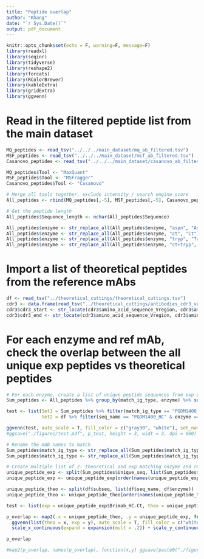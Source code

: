 ```yaml
---
title: "Peptide overlap"
author: "Khang"
date: "`r Sys.Date()`"
output: pdf_document
---
```


```r
knitr::opts_chunk$set(echo = F, warning=F, message=F)
library(readxl)
library(seqinr)
library(tidyverse)
library(reshape2)
library(forcats)
library(RColorBrewer)
library(kableExtra)
library(gridExtra)
library(ggvenn)
```

# Read in the filtered peptide list from the main dataset
```r
MQ_peptides <- read_tsv("../../../main_dataset/mq_ab_filtered.tsv")
MSF_peptides <- read_tsv("../../../main_dataset/msf_ab_filtered.tsv")
Casanovo_peptides <- read_tsv("../../../main_dataset/casanovo_ab_filtered.tsv")

MQ_peptides$Tool <- "MaxQuant"
MSF_peptides$Tool <- "MSFragger"
Casanovo_peptides$Tool <- "Casanovo"

# Merge all tools together, exclude intensity / search engine score
All_peptides <- rbind(MQ_peptides[,-5], MSF_peptides[,-5], Casanovo_peptides[,-5])

# Get the peptide length
All_peptides$Sequence_length <- nchar(All_peptides$Sequence)

All_peptides$enzyme <- str_replace_all(All_peptides$enzyme, "aspn", "AspN")
All_peptides$enzyme <- str_replace_all(All_peptides$enzyme, "ct", "Ct")
All_peptides$enzyme <- str_replace_all(All_peptides$enzyme, "tryp", "Tryp")
All_peptides$enzyme <- str_replace_all(All_peptides$enzyme, "ct+tryp", "Ct+Tryp")
```

# Import a list of theoretical peptides from the reference mAbs
```r
df <- read_tsv("../theoretical_cuttings/theoretical_cuttings.tsv")
cdr3 <- data.frame(read_tsv("../theoretical_cuttings/antibodies_cdr3_variable_full.tsv"))
cdr3$cdr3_start <- str_locate(cdr3$amino_acid_sequence_Vregion, cdr3$amino_acid_sequence_cdr3)[,1]
cdr3$cdr3_end <- str_locate(cdr3$amino_acid_sequence_Vregion, cdr3$amino_acid_sequence_cdr3)[,2]
```

# For each enzyme and ref mAb, check the overlap between the all unique exp peptides vs theoretical peptides
```r
# For each enzyme, create a list of unique peptide sequences from exp data
Sum_peptides <- All_peptides %>% group_by(match_ig_type, enzyme) %>% summarise(Unique_seq = unique(Sequence))

test <- list(Set1 = Sum_peptides %>% filter(match_ig_type == "PGDM1400_HC" & enzyme == "Tryp") %>% pull(Unique_seq),
             Set2 = df %>% filter(seq_name == "PGDM1400_HC" & enzyme == "Tryp") %>% pull(subseq))
```

```r
ggvenn(test, auto_scale = T, fill_color = c("gray30", "white"), set_name_color = "white")
#ggsave("./figures/test.pdf", p_test, height = 3, widt = 3, dpi = 600)
```

```r
# Rename the mAb names to match
Sum_peptides$match_ig_type <- str_replace_all(Sum_peptides$match_ig_type, "Bri", "Brimab")
Sum_peptides$match_ig_type <- str_replace_all(Sum_peptides$match_ig_type, "Ust", "Umab")

# Create multiple list of 2: theoretical and exp matching enzyme and reference mAb
unique_peptide_exp <- split(Sum_peptides$Unique_seq, list(Sum_peptides$match_ig_type, Sum_peptides$enzyme))
unique_peptide_exp <- unique_peptide_exp[order(names(unique_peptide_exp))]

unique_peptide_theo <- split(df$subseq, list(df$seq_name, df$enzyme))
unique_peptide_theo <- unique_peptide_theo[order(names(unique_peptide_theo))]

test <- list(exp = unique_peptide_exp$Brimab_HC.Ct, theo = unique_peptide_theo$Brimab_HC.Ct)
```

```r
p_overlap <- map2(.x = unique_peptide_theo, .y = unique_peptide_exp, function(x,y) 
  ggvenn(list(theo = x, exp = y), auto_scale = T, fill_color = c("white","gray30"), set_name_color = "white") +
  scale_x_continuous(expand = expansion(mult = .2)) + scale_y_continuous(expand = expansion(mult = .2)))

p_overlap

#map2(p_overlap, names(p_overlap), function(x,y) ggsave(paste0("./figures/",y,".pdf"), x, height = 4, width = 4, dpi = 600))
```

